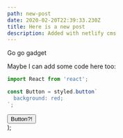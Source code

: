 ```yaml
---
path: new-post
date: 2020-02-20T22:39:33.230Z
title: Here is a new post
description: Added with netlify cms
---
```

Go go gadget

Maybe I can add some code here too:

```js
import React from 'react';

const Button = styled.button`
  background: red;
`;
```
  <div>
    <Button>Button?!</Button>
  </div>
);

